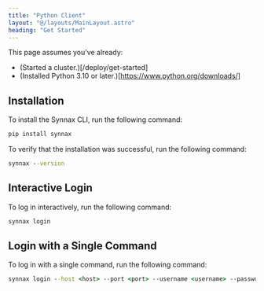 ```yaml
---
title: "Python Client"
layout: "@/layouts/MainLayout.astro"
heading: "Get Started"
---
```


This page assumes you've already:

-   (Started a cluster.)[/deploy/get-started]
-   (Installed Python 3.10 or later.)[https://www.python.org/downloads/]

## Installation

To install the Synnax CLI, run the following command:

```cmd
pip install synnax
```

To verify that the installation was successful, run the following command:

```cmd
synnax --version
```

## Interactive Login

To log in interactively, run the following command:

```cmd
synnax login
```

## Login with a Single Command

To log in with a single command, run the following command:

```cmd
synnax login --host <host> --port <port> --username <username> --password <password> --secure/--insecure
```

